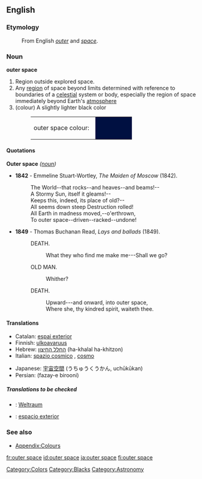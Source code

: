 {{wikipedia}}
==English==

===Etymology===
:From English ''[[outer]]'' and ''[[space]]''.

===Noun===
'''outer space'''

# Region outside explored space.
# Any [[region]] of space beyond limits determined with reference to boundaries of a [[celestial]] system or body, especially the region of space immediately beyond Earth's [[atmosphere]]
# (colour) A slightly lighter black color
#:<table><tr><td>outer space colour: &nbsp;</td><td bgcolor="#001041" width="80">&nbsp; </td></tr></table>

====Quotations====
;'''Outer space''' ''([[noun]])''
*'''1842''' - Emmeline Stuart-Wortley, ''The Maiden of Moscow'' (1842).
*:The World--that rocks--and heaves--and beams!--
*:A Stormy Sun, itself it gleams!--
*:Keeps this, indeed, its place of old?--
*:All seems down steep Destruction rolled!
*:All Earth in madness moved,--o'erthrown,
*:To outer space--driven--racked--undone!
*'''1849''' - Thomas Buchanan Read, ''Lays and ballads'' (1849).
*:DEATH.
*::What they who find me make me---Shall we go?
*:OLD MAN.
*::Whither?
*:DEATH.
*::Upward---and onward, into outer space,
*::Where she, thy kindred spirit, waiteth thee.

====Translations====
{{trans-top|region}}
*Catalan: [[espai exterior]]
*Finnish: [[ulkoavaruus]]
*Hebrew: [[החלל החיצון]] (ha-khalal ha-khitzon)
*Italian: [[spazio cosmico]] {{m}}, [[cosmo]] {{m}}
{{trans-mid}}
*Japanese: [[宇宙空間]] (うちゅうくうかん, uchūkūkan)
*Persian: {{FAchar|[[فضای بیرونی]]}} (fazay-e birooni)
{{trans-bottom}}

{{trans-top|colour}}
{{trans-mid}}
{{trans-bottom}}

=====Translations to be checked=====
{{checktrans}}
<!--Remove this section once all of the translations below have been moved into the tables above.-->
*{{ttbc|German}}: [[Weltraum]]
*{{ttbc|Spanish}}: [[espacio exterior]]

===See also===
*[[Wiktionary_Appendix:Colours|Appendix:Colours]]

[[Category:Colors]]
[[Category:Blacks]]
[[Category:Astronomy]]

[[fr:outer space]]
[[id:outer space]]
[[ja:outer space]]
[[fi:outer space]]